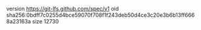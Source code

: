 version https://git-lfs.github.com/spec/v1
oid sha256:0bdff7c0255d4bce59070f708f1f243deb50d4ce3c20e3b6b13ff6668a23163a
size 12730

